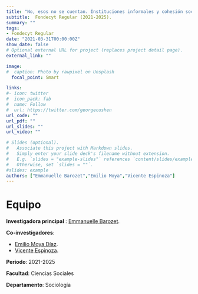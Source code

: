 ```yaml
---
title: "No, esos no se cuentan. Instituciones informales y cohesión social: legitimación, crítica y disputas en el orden normativo del Chile actual"
subtitle:  Fondecyt Regular (2021-2025).
summary: ""
tags:
- Fondecyt Regular
date: "2021-03-31T00:00:00Z"
show_date: false
# Optional external URL for project (replaces project detail page).
external_link: ""

image:
#  caption: Photo by rawpixel on Unsplash
  focal_point: Smart

links:
#- icon: twitter
#  icon_pack: fab
#  name: Follow
#  url: https://twitter.com/georgecushen
url_code: ""
url_pdf: ""
url_slides: ""
url_video: ""

# Slides (optional).
#   Associate this project with Markdown slides.
#   Simply enter your slide deck's filename without extension.
#   E.g. `slides = "example-slides"` references `content/slides/example-slides.md`.
#   Otherwise, set `slides = ""`.
#slides: example
authors: ["Emmanuelle Barozet","Emilio Moya","Vicente Espinoza"]
---
```


# Equipo

**Investigadora principal** : [Emmanuelle Barozet](../../../authors/emmanuelle-barozet/).

**Co-investigadores**:

- [Emilio Moya Díaz](../../../authors/emilio-moya/).
- [Vicente Espinoza](../../../authors/vicente-espinoza/).


**Periodo**: 2021-2025

**Facultad**: Ciencias Sociales

**Departamento**: Sociología

